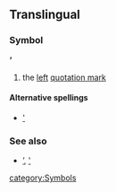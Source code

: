 ==Translingual==
===Symbol===
'''‘'''

# the [[left]] [[quotation mark]]

====Alternative spellings====
*[[']]

===See also===
*[[’]], [[']]

[[category:Symbols]]